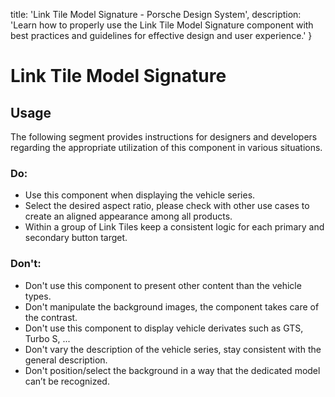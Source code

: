 
  title: 'Link Tile Model Signature - Porsche Design System',
  description: 'Learn how to properly use the Link Tile Model Signature component with best practices and guidelines for effective design and user experience.'
}

# Link Tile Model Signature <ComponentStatus tagName="p-link-tile-model-signature"></ComponentStatus>

<TableOfContents headings={[]} />

## Usage

The following segment provides instructions for designers and developers regarding the appropriate utilization of this
component in various situations.

### Do:

- Use this component when displaying the vehicle series.
- Select the desired aspect ratio, please check with other use cases to create an aligned appearance among all products.
- Within a group of Link Tiles keep a consistent logic for each primary and secondary button target.

### Don't:

- Don't use this component to present other content than the vehicle types.
- Don't manipulate the background images, the component takes care of the contrast.
- Don't use this component to display vehicle derivates such as GTS, Turbo S, ...
- Don't vary the description of the vehicle series, stay consistent with the general description.
- Don't position/select the background in a way that the dedicated model can’t be recognized.
